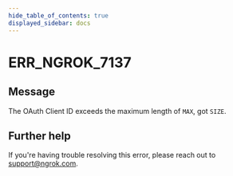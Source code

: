 ```yaml
---
hide_table_of_contents: true
displayed_sidebar: docs
---
```



# ERR_NGROK_7137

## Message

The OAuth Client ID exceeds the maximum length of `MAX`, got `SIZE`.

<ErrorDetails error="err_ngrok_7137" />

## Further help

If you're having trouble resolving this error, please reach out to [support@ngrok.com](mailto:support@ngrok.com?subject=Help%20with%20ERR_NGROK_7137).
